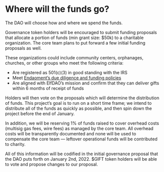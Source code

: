 
# Where will the funds go?

<Callout>The DAO will choose how and where we spend the funds.</Callout>

Governance token holders will be encouraged to submit funding proposals that allocate a portion of funds (min grant size: $50k) to a charitable organization. The core team plans to put forward a few initial funding proposals as well.

These organizations could include community centers, orphanages, churches, or other groups who meet the following criteria:
* Are registered as 501(c)(3) in good standing with the IRS
* Meet [Endaoment’s due diligence and funding policies](https://docs.endaoment.org/governance/mission-values#organization-funding-policy)
* Are aligned with ElfDAO’s mission and confirm that they can deliver gifts within 6 months of receipt of funds

Holders will then vote on the proposals which will determine the distribution of funds. This project’s goal is to run on a short time frame; we intend to distribute all of the funds as quickly as possible, and then spin down the project before the end of January.

In addition, we will be reserving 1% of funds raised to cover overhead costs (multisig gas fees, wire fees) as managed by the core team. All overhead costs will be transparently documented and none will be used to compensate the core team — leftover operational funds will be contributed to charity.

All of this information will be codified in the initial governance proposal that the DAO puts forth on January 2nd, 2022. $GIFT token holders will be able to vote and propose changes to our proposal.
